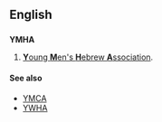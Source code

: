 ==English==
{{wikipedia}}
==={{initialism}}===
'''YMHA'''

#[[w:Young Men's Hebrew Association|'''Y'''oung '''M'''en's '''H'''ebrew '''A'''ssociation]].

====See also====
*[[YMCA]]
*[[YWHA]]